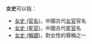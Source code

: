 '''女史'''可以指：
* [[女史_(官名)|女史 (官名)]]，中國古代[[女官|女官]]官名
* [[女史_(星官)|女史 (星官)]]，中國古代[[星官|星官]]名
*[[女士|女史 (稱謂)]]，對女性的尊稱之一
{{消歧义|cat=二字中國相關消歧義}}